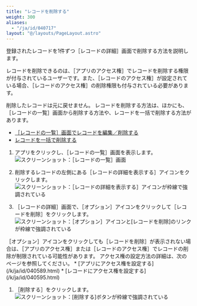 ```yaml
---
title: "レコードを削除する"
weight: 300
aliases:
  - "/ja/id/040717"
layout: "@/layouts/PageLayout.astro"
---
```




登録されたレコードを1件ずつ<Wovn>［レコードの詳細］</Wovn>画面で削除する方法を説明します。  

レコードを削除できるのは、<Wovn>［アプリのアクセス権］</Wovn>でレコードを削除する権限が付与されているユーザーです。また、<Wovn>［レコードのアクセス権］</Wovn>が設定されている場合、<Wovn>［レコードのアクセス権］</Wovn>の削除権限も付与されている必要があります。  

<Warning>
削除したレコードは元に戻せません。
</Warning>

<Hint>
レコードを削除する方法は、ほかにも、<Wovn>［レコードの一覧］</Wovn>画面から削除する方法や、レコードを一括で削除する方法があります。  

* [［レコードの一覧］画面でレコードを編集／削除する](/k/ja/id/040718.html)  
* [レコードを一括で削除する](/k/ja/id/040716.html)
</Hint>

1. アプリをクリックし、<Wovn>［レコードの一覧］</Wovn>画面を表示します。  
   <Img src="/k/kintone/img-ja/delete_record_03.png" alt="スクリーンショット：［レコードの一覧］画面" />

1. 削除するレコードの左側にある<Wovn>［レコードの詳細を表示する］</Wovn>アイコンをクリックします。  
   <Img src="/k/kintone/img-ja/delete_record_04.png" alt="スクリーンショット：［レコードの詳細を表示する］アイコンが枠線で強調されている" />

1. <Wovn>［レコードの詳細］</Wovn>画面で、<Wovn>［オプション］</Wovn>アイコンをクリックして<Wovn>［レコードを削除］</Wovn>をクリックします。  
   <Img src="/k/kintone/img-ja/delete_record_05.png" alt="スクリーンショット：［オプション］アイコンと[レコードを削除]のリンクが枠線で強調されている" />
 <Note>
<Wovn>［オプション］</Wovn>アイコンをクリックしても<Wovn>［レコードを削除］</Wovn>が表示されない場合は、<Wovn>［アプリのアクセス権］</Wovn>または<Wovn>［レコードのアクセス権］</Wovn>でレコードの削除が制限されている可能性があります。<Wovn></Wovn>  
アクセス権の設定方法の詳細は、次のページを参照してください。  
   * [アプリにアクセス権を設定する](/k/ja/id/040589.html)
   * [レコードにアクセス権を設定する](/k/ja/id/040595.html)
  </Note>

1. <Wovn>［削除する］</Wovn>をクリックします。  
   <Img src="/k/kintone/img-ja/delete_record_06.png" alt="スクリーンショット：[削除する]ボタンが枠線で強調されている" />
